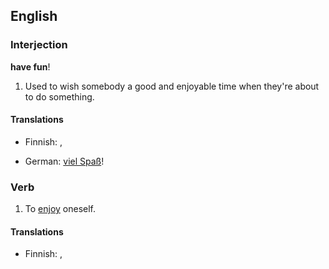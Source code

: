 ==English==

===Interjection===
'''have fun'''!

# Used to wish somebody a good and enjoyable time when they're about to do something.

====Translations====
{{top}}
* Finnish: {{t-|fi|pidä hauskaa|s}}, {{t-|fi|pitäkää hauskaa|p}}
{{mid}}
* German: [[viel Spaß]]!
{{bottom}}

===Verb===
{{en-verb|has fun|having fun|had fun|had fun}}

# To [[enjoy]] oneself.

====Translations====
{{top}}
* Finnish: {{t-|fi|pitää hauskaa}}, {{t+|fi|huvitella}}
{{mid}}
{{bottom}}
